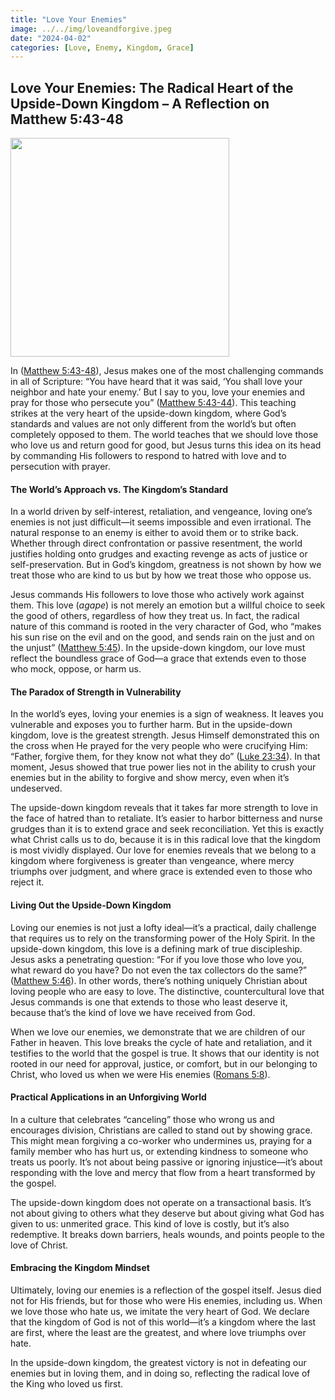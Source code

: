 ```yaml
---
title: "Love Your Enemies"
image: ../../img/loveandforgive.jpeg
date: "2024-04-02"
categories: [Love, Enemy, Kingdom, Grace]
---
```


## Love Your Enemies: The Radical Heart of the Upside-Down Kingdom – A Reflection on Matthew 5:43-48

![](../../img/loveandforgive.jpeg){fig-align="center" width="350"}

In ([Matthew 5:43-48](https://www.bible.com/bible/59/mat.5.43-48){target="_blank"}), Jesus makes one of the most challenging commands in all of Scripture: “You have heard that it was said, ‘You shall love your neighbor and hate your enemy.’ But I say to you, love your enemies and pray for those who persecute you” ([Matthew 5:43-44](https://www.bible.com/bible/59/mat.5.43-44){target="_blank"}). This teaching strikes at the very heart of the upside-down kingdom, where God’s standards and values are not only different from the world’s but often completely opposed to them. The world teaches that we should love those who love us and return good for good, but Jesus turns this idea on its head by commanding His followers to respond to hatred with love and to persecution with prayer.

#### The World’s Approach vs. The Kingdom’s Standard

In a world driven by self-interest, retaliation, and vengeance, loving one’s enemies is not just difficult—it seems impossible and even irrational. The natural response to an enemy is either to avoid them or to strike back. Whether through direct confrontation or passive resentment, the world justifies holding onto grudges and exacting revenge as acts of justice or self-preservation. But in God’s kingdom, greatness is not shown by how we treat those who are kind to us but by how we treat those who oppose us.

Jesus commands His followers to love those who actively work against them. This love (*agape*) is not merely an emotion but a willful choice to seek the good of others, regardless of how they treat us. In fact, the radical nature of this command is rooted in the very character of God, who “makes his sun rise on the evil and on the good, and sends rain on the just and on the unjust” ([Matthew 5:45](https://www.bible.com/bible/59/mat.5.45){target="_blank"}). In the upside-down kingdom, our love must reflect the boundless grace of God—a grace that extends even to those who mock, oppose, or harm us.

#### The Paradox of Strength in Vulnerability

In the world’s eyes, loving your enemies is a sign of weakness. It leaves you vulnerable and exposes you to further harm. But in the upside-down kingdom, love is the greatest strength. Jesus Himself demonstrated this on the cross when He prayed for the very people who were crucifying Him: “Father, forgive them, for they know not what they do” ([Luke 23:34](https://www.bible.com/bible/59/luk.23.34){target="_blank"}). In that moment, Jesus showed that true power lies not in the ability to crush your enemies but in the ability to forgive and show mercy, even when it’s undeserved.

The upside-down kingdom reveals that it takes far more strength to love in the face of hatred than to retaliate. It’s easier to harbor bitterness and nurse grudges than it is to extend grace and seek reconciliation. Yet this is exactly what Christ calls us to do, because it is in this radical love that the kingdom is most vividly displayed. Our love for enemies reveals that we belong to a kingdom where forgiveness is greater than vengeance, where mercy triumphs over judgment, and where grace is extended even to those who reject it.

#### Living Out the Upside-Down Kingdom

Loving our enemies is not just a lofty ideal—it’s a practical, daily challenge that requires us to rely on the transforming power of the Holy Spirit. In the upside-down kingdom, this love is a defining mark of true discipleship. Jesus asks a penetrating question: “For if you love those who love you, what reward do you have? Do not even the tax collectors do the same?” ([Matthew 5:46](https://www.bible.com/bible/59/mat.5.46){target="_blank"}). In other words, there’s nothing uniquely Christian about loving people who are easy to love. The distinctive, countercultural love that Jesus commands is one that extends to those who least deserve it, because that’s the kind of love we have received from God.

When we love our enemies, we demonstrate that we are children of our Father in heaven. This love breaks the cycle of hate and retaliation, and it testifies to the world that the gospel is true. It shows that our identity is not rooted in our need for approval, justice, or comfort, but in our belonging to Christ, who loved us when we were His enemies ([Romans 5:8](https://www.bible.com/bible/59/rom.5.8){target="_blank"}).

#### Practical Applications in an Unforgiving World

In a culture that celebrates “canceling” those who wrong us and encourages division, Christians are called to stand out by showing grace. This might mean forgiving a co-worker who undermines us, praying for a family member who has hurt us, or extending kindness to someone who treats us poorly. It’s not about being passive or ignoring injustice—it’s about responding with the love and mercy that flow from a heart transformed by the gospel.

The upside-down kingdom does not operate on a transactional basis. It’s not about giving to others what they deserve but about giving what God has given to us: unmerited grace. This kind of love is costly, but it’s also redemptive. It breaks down barriers, heals wounds, and points people to the love of Christ.

#### Embracing the Kingdom Mindset

Ultimately, loving our enemies is a reflection of the gospel itself. Jesus died not for His friends, but for those who were His enemies, including us. When we love those who hate us, we imitate the very heart of God. We declare that the kingdom of God is not of this world—it’s a kingdom where the last are first, where the least are the greatest, and where love triumphs over hate.

In the upside-down kingdom, the greatest victory is not in defeating our enemies but in loving them, and in doing so, reflecting the radical love of the King who loved us first.
